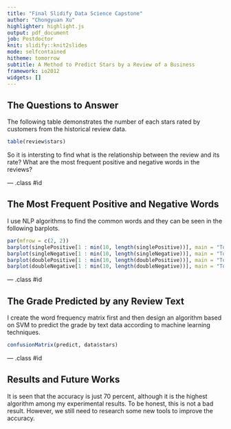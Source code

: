 ```yaml
---
title: "Final Slidify Data Science Capstone"
author: "Chongyuan Xu"
highlighter: highlight.js
output: pdf_document
job: Postdoctor
knit: slidify::knit2slides
mode: selfcontained
hitheme: tomorrow
subtitle: A Method to Predict Stars by a Review of a Business
framework: io2012
widgets: []
---
```


## The Questions to Answer

The following table demonstrates the number of each stars rated by customers from the historical review data. 

```r
table(review$stars)
```

So it is intersting to find what is the relationship between the review and its rate? What are the most frequent positive and negative words in the reviews? 

--- .class #id 

## The Most Frequent Positive and Negative Words

I use NLP algorithms to find the common words and they can be seen in the following barplots. 

```r
par(mfrow = c(2, 2))
barplot(singlePositive[1 : min(10, length(singlePositive))], main = "Top Frequent Positive Single Words", cex.main = 1, cex.axis = 0.75, las = 2)
barplot(singleNegative[1 : min(10, length(singleNegative))], main = "Top Frequent Negative Single Words", cex.main = 1, cex.axis = 0.75, las = 2)
barplot(doublePositive[1 : min(10, length(doublePositive))], main = "Top Frequent Positive Double Words", cex.main = 1, cex.axis = 0.75, las = 2)
barplot(doubleNegative[1 : min(10, length(doubleNegative))], main = "Top Frequency Negative Double Words", cex.main = 1, cex.axis = 0.75, las = 2)
```

--- .class #id

## The Grade Predicted by any Review Text

I create the word frequency matrix first and then design an algorithm based on SVM to predict the grade by text data according to machine learning techniques. 

```r
confusionMatrix(predict, data$stars)
```

--- .class #id

## Results and Future Works

It is seen that the accuracy is just 70 percent, although it is the highest algorithm among my experimental results. To be honest, this is not a bad result. However, we still need to research some new tools to improve the accuracy. 




